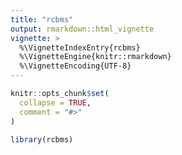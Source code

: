 ```yaml
---
title: "rcbms"
output: rmarkdown::html_vignette
vignette: >
  %\VignetteIndexEntry{rcbms}
  %\VignetteEngine{knitr::rmarkdown}
  %\VignetteEncoding{UTF-8}
---
```


```r
knitr::opts_chunk$set(
  collapse = TRUE,
  comment = "#>"
)
```

```r
library(rcbms)
```

